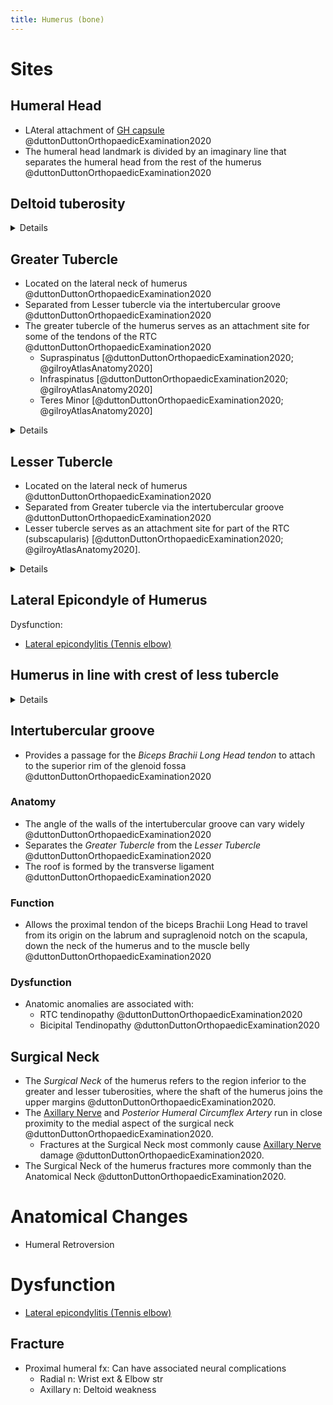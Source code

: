 ```yaml
---
title: Humerus (bone)
---
```




# Sites

## Humeral Head

- LAteral attachment of [GH capsule]({{< var ref-glenohumeral-joint.capsule >}}) @duttonDuttonOrthopaedicExamination2020 
- The humeral head landmark is divided by an imaginary line that separates the humeral head from the rest of the humerus @duttonDuttonOrthopaedicExamination2020

## Deltoid tuberosity

<details>

| Muscle  | Origin | Insertion | Nerve | Action |
|------|--------|-------|----------|--------|
| [Anterior Deltoid]({{< var ref-deltoid-muscle-anterior.path >}}) | {{< var ref-deltoid-muscle-anterior.origin >}} | {{< var ref-deltoid-muscle-anterior.insertion >}} | {{< var ref-deltoid-muscle-anterior.nerve >}} | {{< var ref-deltoid-muscle-anterior.action >}} |
| [Lateral Deltoid]({{< var ref-deltoid-muscle-lateral.path >}}) | {{< var ref-deltoid-muscle-lateral.origin >}} | {{< var ref-deltoid-muscle-lateral.insertion >}} | {{< var ref-deltoid-muscle-lateral.nerve >}} | {{< var ref-deltoid-muscle-lateral.action >}} |
| [Posterior Deltoid]({{< var ref-deltoid-muscle-posterior.path >}}) | {{< var ref-deltoid-muscle-posterior.origin >}} | {{< var ref-deltoid-muscle-posterior.insertion >}} | {{< var ref-deltoid-muscle-posterior.nerve >}} | {{< var ref-deltoid-muscle-posterior.action >}} |

: Deltoid Muscles OIAN {.striped .hover}
</details>

## Greater Tubercle

- Located on the lateral neck of humerus @duttonDuttonOrthopaedicExamination2020 
- Separated from Lesser tubercle via the intertubercular groove @duttonDuttonOrthopaedicExamination2020 
- The greater tubercle of the humerus serves as an attachment site for some of the tendons of the RTC @duttonDuttonOrthopaedicExamination2020
    - Supraspinatus [@duttonDuttonOrthopaedicExamination2020; @gilroyAtlasAnatomy2020]
    - Infraspinatus [@duttonDuttonOrthopaedicExamination2020; @gilroyAtlasAnatomy2020]
    - Teres Minor [@duttonDuttonOrthopaedicExamination2020; @gilroyAtlasAnatomy2020]




<details>

| Muscle  | Origin | Insertion | Nerve | Action |
|------|--------|-------|----------|--------|
| [Supraspinatus]({{< var ref-supraspinatus.path >}}) | {{< var ref-supraspinatus.origin >}} | {{< var ref-supraspinatus.insertion >}} | {{< var ref-supraspinatus.nerve >}} | {{< var ref-supraspinatus.action >}} |
| [Infraspinatus]({{< var ref-infraspinatus.path >}}) | {{< var ref-infraspinatus.origin >}} | {{< var ref-infraspinatus.insertion >}} | {{< var ref-infraspinatus.nerve >}} | {{< var ref-infraspinatus.action >}} |
| [Teres Minor]({{< var ref-teres-minor.path >}}) | {{< var ref-teres-minor.origin >}} | {{< var ref-teres-minor.insertion >}} | {{< var ref-teres-minor.nerve >}} | {{< var ref-teres-minor.action >}} |
:  {.striped .hover}
</details>

## Lesser Tubercle

- Located on the lateral neck of humerus @duttonDuttonOrthopaedicExamination2020 
- Separated from Greater tubercle via the intertubercular groove @duttonDuttonOrthopaedicExamination2020
- Lesser tubercle serves as an attachment site for part of the RTC (subscapularis) [@duttonDuttonOrthopaedicExamination2020; @gilroyAtlasAnatomy2020].

<details>

| Muscle  | Origin | Insertion | Nerve | Action |
|------|--------|-------|----------|--------|
| [Subscapularis]({{< var ref-subscapularis.path >}}) | {{< var ref-subscapularis.origin >}} | {{< var ref-subscapularis.insertion >}} | {{< var ref-subscapularis.nerve >}} | {{< var ref-subscapularis.action >}} |
| [Pec Major]({{< var ref-pectoralis-major.path >}}) | {{< var ref-pectoralis-major.origin >}} | {{< var ref-pectoralis-major.insertion >}} | {{< var ref-pectoralis-major.nerve >}} | {{< var ref-pectoralis-major.action >}} |
: Lesser tubercle of humerus attachment OIAN {.striped .hover}

</details>

## Lateral Epicondyle of Humerus

<!--
:::{.callout collapse="true"}
### Lesser Tubercle Muscular attachments

| Muscle  | Origin | Insertion | Nerve | Action |
|------|--------|-------|----------|--------|
| | | | | |
:::
-->

Dysfunction:

- [Lateral epicondylitis (Tennis elbow)]({{< var ref-lateral-epicondylitis.path >}})

## Humerus in line with crest of less tubercle

<details>

| Muscle  | Origin | Insertion | Nerve | Action |
|------|--------|-------|----------|--------|
| [Coracobrachialis]({{< var ref-coracobrachialis.path >}}) | {{< var ref-coracobrachialis.origin >}} | {{< var ref-coracobrachialis.insertion >}} | {{< var ref-coracobrachialis.nerve >}} | {{< var ref-coracobrachialis.action >}} |

: {.striped .hover}
</details>

## Intertubercular groove {#intertubercular-groove}

- Provides a passage for the *Biceps Brachii Long Head tendon* to attach to the superior rim of the glenoid fossa @duttonDuttonOrthopaedicExamination2020

:::{layout-ncol="3"}

### Anatomy

- The angle of the walls of the intertubercular groove can vary widely @duttonDuttonOrthopaedicExamination2020
- Separates the *Greater Tubercle* from the *Lesser Tubercle* @duttonDuttonOrthopaedicExamination2020
- The roof is formed by the transverse ligament @duttonDuttonOrthopaedicExamination2020

### Function

- Allows the proximal tendon of the biceps Brachii Long Head to travel from its origin on the labrum and supraglenoid notch on the scapula, down the neck of the humerus and to the muscle belly @duttonDuttonOrthopaedicExamination2020 

### Dysfunction

- Anatomic anomalies are associated with:
    - RTC tendinopathy @duttonDuttonOrthopaedicExamination2020
    - Bicipital Tendinopathy @duttonDuttonOrthopaedicExamination2020
:::

## Surgical Neck

- The *Surgical Neck* of the humerus refers to the region inferior to the greater and lesser tuberosities, where the shaft of the humerus joins the upper margins @duttonDuttonOrthopaedicExamination2020. 
- The [Axillary Nerve]({{< var ref-axillary-nerve.path >}}) and *Posterior Humeral Circumflex Artery* run in close proximity to the medial aspect of the surgical neck @duttonDuttonOrthopaedicExamination2020.
    - Fractures at the Surgical Neck most commonly cause [Axillary Nerve]({{< var ref-axillary-nerve.path >}}) damage @duttonDuttonOrthopaedicExamination2020.
- The Surgical Neck of the humerus fractures more commonly than the Anatomical Neck @duttonDuttonOrthopaedicExamination2020.




# Anatomical Changes

- Humeral Retroversion




# Dysfunction

- [Lateral epicondylitis (Tennis elbow)]({{< var ref-lateral-epicondylitis.path >}})

## Fracture

- Proximal humeral fx: Can have associated neural complications
    - Radial n: Wrist ext & Elbow str
    - Axillary n: Deltoid weakness


